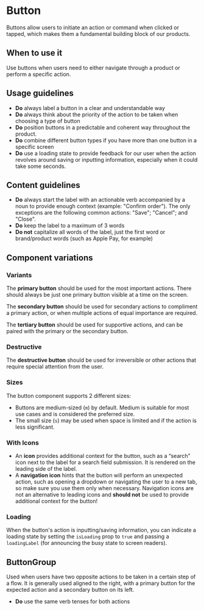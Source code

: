 
<Meta of={Stories} />

# Button

Buttons allow users to initiate an action or command when clicked or tapped, which makes them a fundamental building block of our products.

<Canvas withToolbar={true} of={Stories.Base} />
<Controls />

## When to use it

Use buttons when users need to either navigate through a product or perform a specific action.

## Usage guidelines

- **Do** always label a button in a clear and understandable way
- **Do** always think about the priority of the action to be taken when choosing a type of button
- **Do** position buttons in a predictable and coherent way throughout the product.
- **Do** combine different button types if you have more than one button in a specific screen
- **Do** use a loading state to provide feedback for our user when the action revolves around saving or
  inputting information, especially when it could take some seconds.

## Content guidelines

- **Do** always start the label with an actionable verb accompanied by a noun to provide enough context (example: "Confirm order").
  The only exceptions are the following common actions: "Save"; "Cancel"; and "Close".
- **Do** keep the label to a maximum of 3 words
- **Do not** capitalize all words of the label, just the first word or brand/product words (such as Apple Pay, for example)

## Component variations

### Variants

<Canvas of={Stories.Variants} />

The **primary button** should be used for the most important actions. There should always be just one primary button visible at a time on the screen.

The **secondary button** should be used for secondary actions to compliment a primary action, or when multiple actions of equal importance are required.

The **tertiary button** should be used for supportive actions, and can be paired with the primary or the secondary button.

### Destructive

<Canvas of={Stories.Destructive} />

The **destructive button** should be used for irreversible or other actions that require special attention from the user.

### Sizes

The button component supports 2 different sizes:

- Buttons are medium-sized (`m`) by default. Medium is suitable for most use cases and is considered the preferred size.
- The small size (`s`) may be used when space is limited and if the action is less significant.

<Canvas of={Stories.Sizes} />

### With Icons

- An **icon** provides additional context for the button, such as a “search” icon next to the label for a search field submission. It is rendered on the leading side of the label.
- A **navigation icon** hints that the button will perform an unexpected action, such as opening a dropdown or navigating the user to a new tab, so make sure you use them only when necessary. Navigation icons are not an alternative to leading icons and **should not** be used to provide additional context for the button!

<Canvas of={Stories.WithIcons} />

### Loading

When the button's action is inputting/saving information, you can indicate a loading state by setting the `isLoading` prop to `true` and passing a `loadingLabel` (for announcing the busy state to screen readers).

## ButtonGroup

Used when users have two opposite actions to be taken in a certain step of a flow. It is generally used aligned to the right,
with a primary button for the expected action and a secondary button on its left.

<Canvas of={Stories.ButtonGroup} />

- **Do** use the same verb tenses for both actions
